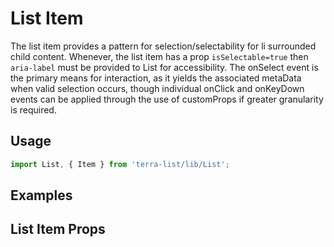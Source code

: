 

<Badge />

# List Item

The list item provides a pattern for selection/selectability for li surrounded child content. Whenever, the list item has a prop `isSelectable=true` then `aria-label` must be provided to List for accessibility.  The onSelect event is the primary means for interaction, as it yields the associated metaData when valid selection occurs, though individual onClick and onKeyDown events can be applied through the use of customProps if greater granularity is required.

## Usage

```jsx
import List, { Item } from 'terra-list/lib/List';
```

## Examples
<ListItemExample />
<ListDraggableExample/>

## List Item Props
<ListItemPropsTable />
